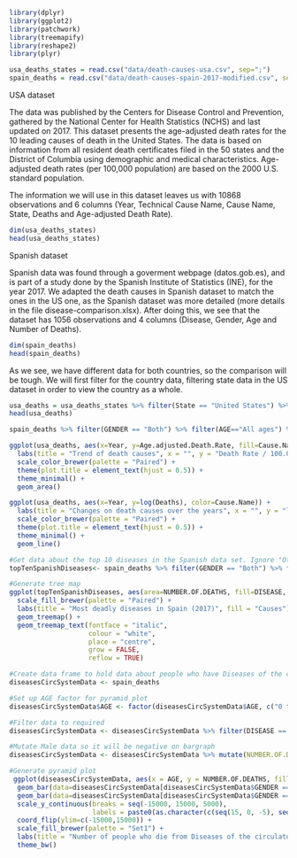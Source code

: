 ```r
library(dplyr)
library(ggplot2)
library(patchwork)
library(treemapify)
library(reshape2)
library(plyr)
```


```r
usa_deaths_states = read.csv("data/death-causes-usa.csv", sep=";")
spain_deaths = read.csv("data/death-causes-spain-2017-modified.csv", sep=";",fileEncoding="UTF-8-BOM")
```



USA dataset


The data was published by the Centers for Disease Control and Prevention, gathered by the National Center for Health Statistics (NCHS) and last updated on 2017. This dataset presents the age-adjusted death rates for the 10 leading causes of death in the United States. The data is based on information from all resident death certificates filed in the 50 states and the District of Columbia using demographic and medical characteristics. Age-adjusted death rates (per 100,000 population) are based on the 2000 U.S. standard population.

The information we will use in this dataset leaves us with 10868 observations and 6 columns (Year, Technical Cause Name, Cause Name, State, Deaths and Age-adjusted Death Rate).

```r
dim(usa_deaths_states)
head(usa_deaths_states)
```

Spanish dataset


Spanish data was found through a goverment webpage (datos.gob.es), and is part of a study done by the Spanish Institute of Statistics (INE), for the year 2017. We adapted the death causes in Spanish dataset to match the ones in the US one, as the Spanish dataset was more detailed (more details in the file disease-comparison.xlsx). After doing this, we see that the dataset has 1056 observations and 4 columns (Disease, Gender, Age and Number of Deaths).


```r
dim(spain_deaths)
head(spain_deaths)
```


As we see, we have different data for both countries, so the comparison will be tough. We will first filter for the country data, filtering state data in the US dataset in order to view the country as a whole.

```r
usa_deaths = usa_deaths_states %>% filter(State == "United States") %>% filter(Cause.Name != "All causes")
head(usa_deaths)
```


```r
spain_deaths %>% filter(GENDER == "Both") %>% filter(AGE=="All ages") %>% View()
```


```r
ggplot(usa_deaths, aes(x=Year, y=Age.adjusted.Death.Rate, fill=Cause.Name)) + 
  labs(title = "Trend of death causes", x = "", y = "Death Rate / 100.000 (Age Adjusted)", fill = "Causes") +
  scale_color_brewer(palette = "Paired") +
  theme(plot.title = element_text(hjust = 0.5)) +
  theme_minimal() +
  geom_area()

ggplot(usa_deaths, aes(x=Year, y=log(Deaths), color=Cause.Name)) + 
  labs(title = "Changes on death causes over the years", x = "", y = "log(Death Rate)", fill = "Causes") +
  scale_color_brewer(palette = "Paired") +
  theme(plot.title = element_text(hjust = 0.5)) +
  theme_minimal() +
  geom_line()
```



```r

#Get data about the top 10 diseases in the Spanish data set. Ignore "Other causes"
topTenSpanishDiseases<- spain_deaths %>% filter(GENDER == "Both") %>% filter(AGE=="All ages") %>% filter(DISEASE!="All causes") %>% filter(DISEASE!="Other causes") %>% top_n(10, NUMBER.OF.DEATHS)

#Generate tree map
ggplot(topTenSpanishDiseases, aes(area=NUMBER.OF.DEATHS, fill=DISEASE, label=NUMBER.OF.DEATHS)) +
  scale_fill_brewer(palette = "Paired") +
  labs(title = "Most deadly diseases in Spain (2017)", fill = "Causes") +
  geom_treemap() +
  geom_treemap_text(fontface = "italic",
                    colour = "white",
                    place = "centre",
                    grow = FALSE,
                    reflow = TRUE) 
```

```r

#Create data frame to hold data about people who have Diseases of the circulatory system
diseasesCircSystemData <- spain_deaths

#Set up AGE factor for pyramid plot
diseasesCircSystemData$AGE <- factor(diseasesCircSystemData$AGE, c("0 to 1", "1 to 4", "5 to 9", "10 to 14", "15 to 19", "20 to 24", "25 to 29", "30 to 34", "35 to 39", "40 to 44", "45 to 49", "50 to 54", "55 to 59", "60 to 64", "65 to 69", "70 to 74", "75 to 79", "80 to 84", "85 to 89", "90 to 94", "95 or more", "All ages"))

#Filter data to required 
diseasesCircSystemData <- diseasesCircSystemData %>% filter(DISEASE == "Diseases of the circulatory system") %>% filter(GENDER != "Both") %>% filter(AGE != "All ages") 

#Mutate Male data so it will be negative on bargraph
diseasesCircSystemData <- diseasesCircSystemData %>% mutate(NUMBER.OF.DEATHS = ifelse(GENDER == "Males", -1 * NUMBER.OF.DEATHS, NUMBER.OF.DEATHS))

#Generate pyramid plot
 ggplot(diseasesCircSystemData, aes(x = AGE, y = NUMBER.OF.DEATHS, fill = GENDER)) + 
  geom_bar(data=diseasesCircSystemData[diseasesCircSystemData$GENDER == "Females",], stat = "identity") + 
  geom_bar(data=diseasesCircSystemData[diseasesCircSystemData$GENDER == "Males",], stat = "identity") + 
  scale_y_continuous(breaks = seq(-15000, 15000, 5000), 
                     labels = paste0(as.character(c(seq(15, 0, -5), seq(5, 15, 5))), "")) +
  coord_flip(ylim=c(-15000,15000)) + 
  scale_fill_brewer(palette = "Set1") + 
  labs(title = "Number of people who die from Diseases of the circulatory system", y = "Number of deaths (1,000)", x = "Age", fill = "Gender") +
  theme_bw()
```


```r
```



